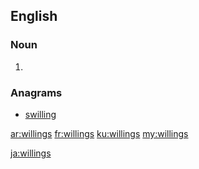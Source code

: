 ==English==

===Noun===
{{head|en|plural}}

# {{plural of|willing|lang=en}}

===Anagrams===
* [[swilling#English|swilling]]

[[ar:willings]]
[[fr:willings]]
[[ku:willings]]
[[my:willings]]

[[ja:willings]]